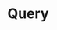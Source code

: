 ---
title: "Query"
api: "POST /db/dynamodb/query"
description: "Query DynamoDB table by specifying search parameters"
---